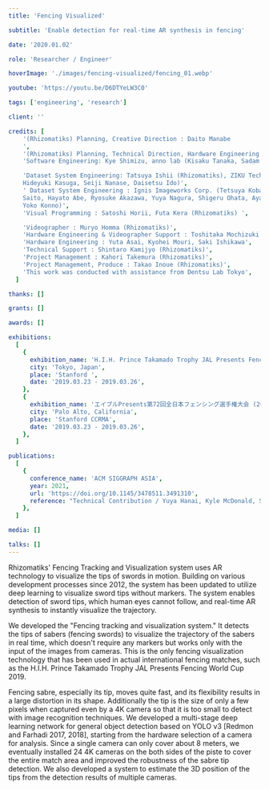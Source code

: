 ```yaml
---
title: 'Fencing Visualized'

subtitle: 'Enable detection for real-time AR synthesis in fencing'

date: '2020.01.02'

role: 'Researcher / Engineer'

hoverImage: './images/fencing-visualized/fencing_01.webp'

youtube: 'https://youtu.be/D6DTYeLW3C0'

tags: ['engineering', 'research']

client: ''

credits: [
    '(Rhizomatiks) Planning, Creative Direction : Daito Manabe
    ',
    '(Rhizomatiks) Planning, Technical Direction, Hardware Engineering : Motoi Ishibashi',
    'Software Engineering: Kye Shimizu, anno lab (Kisaku Tanaka, Sadam Fujioka, Kyle Mc-Donald (IYOIYO)',

    'Dataset System Engineering: Tatsuya Ishii (Rhizomatiks), ZIKU Technologies, Inc. (Yoshihisa Hashimoto,
    Hideyuki Kasuga, Seiji Nanase, Daisetsu Ido)',
    ' Dataset System Engineering : Ignis Imageworks Corp. (Tetsuya Kobayashi, Katsunori Kiuchi, Kanako
    Saito, Hayato Abe, Ryosuke Akazawa, Yuya Nagura, Shigeru Ohata, Ayano Takimoto, Kanami Kawamura,
    Yoko Konno)',
    'Visual Programming : Satoshi Horii, Futa Kera (Rhizomatiks) ',

    'Videographer : Muryo Homma (Rhizomatiks)',
    'Hardware Engineering & Videographer Support : Toshitaka Mochizuki (Rhizomatiks)',
    'Hardware Engineering : Yuta Asai, Kyohei Mouri, Saki Ishikawa',
    'Technical Support : Shintaro Kamijyo (Rhizomatiks)',
    'Project Management : Kahori Takemura (Rhizomatiks)',
    'Project Management, Produce : Takao Inoue (Rhizomatiks)',
    'This work was conducted with assistance from Dentsu Lab Tokyo',
  ]

thanks: []

grants: []

awards: []

exhibitions:
  [
    {
      exhibition_name: 'H.I.H. Prince Takamado Trophy JAL Presents Fencing World Cup 2019 (2019)',
      city: 'Tokyo, Japan',
      place: 'Stanford ',
      date: '2019.03.23 - 2019.03.26',
    },
    {
      exhibition_name: 'エイブルPresents第72回全日本フェンシング選手権大会 (2019)',
      city: 'Palo Alto, California',
      place: 'Stanford CCRMA',
      date: '2019.03.23 - 2019.03.26',
    },
  ]

publications:
  [
    {
      conference_name: 'ACM SIGGRAPH ASIA',
      year: 2021,
      url: 'https://doi.org/10.1145/3478511.3491310',
      reference: "Technical Contribution / Yuya Hanai, Kyle McDonald, Satoshi Horii, Futa Kera, Kisaku Tanaka, Motoi Ishibashi, and Daito Manabe. 2021. Fencing tracking and visualization system. In SIGGRAPH Asia 2021 Real-Time Live! (SA '21). Association for Computing Machinery, New York, NY, USA, Article 2, 1. https://doi.org/10.1145/3478511.3491310",
    },
  ]

media: []

talks: []
---
```



<TextSection>
  <p>
    Rhizomatiks' Fencing Tracking and Visualization system uses AR technology to visualize the tips
    of swords in motion. Building on various development processes since 2012, the system has been
    updated to utilize deep learning to visualize sword tips without markers. The system enables
    detection of sword tips, which human eyes cannot follow, and real-time AR synthesis to instantly
    visualize the trajectory.
  </p>
  <p>
    We developed the "Fencing tracking and visualization system." It detects the tips of sabers
    (fencing swords) to visualize the trajectory of the sabers in real time, which doesn't require
    any markers but works only with the input of the images from cameras. This is the only fencing
    visualization technology that has been used in actual international fencing matches, such as the
    H.I.H. Prince Takamado Trophy JAL Presents Fencing World Cup 2019.
  </p>
</TextSection>
<TextSection>

</TextSection>
<Spacer size={16} />
  <Picture widths={[360, 768, 1024, 1440]} src={img2} formats={['avif', 'webp']} alt='' sizes={'(min-width: 360px) (min-width: 768px) (min-width:1024px)  (min-width:1440px)'}
    pictureAttributes={{style: "display: flex; justify-content: center; align-items: center;"}} />
<Spacer size={32} />
<TextSection>
  <p>
    Fencing sabre, especially its tip, moves quite fast, and its flexibility results in a large
    distortion in its shape. Additionally the tip is the size of only a few pixels when captured
    even by a 4K camera so that it is too small to detect with image recognition techniques. We
    developed a multi-stage deep learning network for general object detection based on YOLO v3
    [Redmon and Farhadi 2017, 2018], starting from the hardware selection of a camera for analysis.
    Since a single camera can only cover about 8 meters, we eventually installed 24 4K cameras on
    the both sides of the piste to cover the entire match area and improved the robustness of the
    sabre tip detection. We also developed a system to estimate the 3D position of the tips from the
    detection results of multiple cameras.
  </p>
</TextSection>
<Spacer size={32} />
<VideoPlayer url={'https://www.youtube.com/watch?v=D6DTYeLW3C0'} client:only='react' />
<Spacer size={32} />
